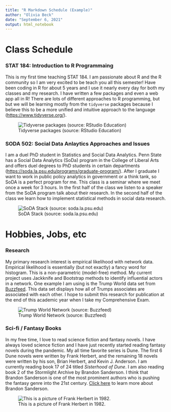 ```yaml
---
title: "R Markdown Schedule (Example)"
author: "Olivia Beck"
date: "September 6, 2021"
output: html_notebook
---
```


# Class Schedule

### STAT 184: Introduction to R Programmaing

This is my first time teaching STAT 184. I am passionate about R and the R community so I am very excited to be teach you all this semester! Have been coding in R for about 5 years and I use it nearly every day for both my classes and my research. I have written a few packages and even a web app all in R! There are lots of different approaches to R programming, but but we will be learning mostly from the `tidyverse` packages because I believe this to be a more unified and intuitive approach to the language (<https://www.tidyverse.org/>).  

![Tidyverse packages (source: RStudio Education)](tidyverse.png)

<!-- This is how we comment in R markdown  -->
<!-- Write out the text you want to comment out, highlight it, then press Cmnd+Shift+C on a Mac and Ctrl+Shift+C on a Windows-->

<!-- Note that the default working directory for an RMarkdown documents is the directory where the .Rmd file is stored. Thus we can reference things inside this directory without specifying the entire (absolute) file path. This type of local reference is called a relative path. (If you specify the absolute file path the Rmd will render on your computer but will not render on the graders computer.) -->

<!-- Example:  -->
<!-- Absolute path: ~/Dropbox/Olivia/Conflict/school/STAT184/GitHubClassroomTemplates/184-activity-markdown-schedule/tidyverse.png -->
<!-- Relative path: tidyverse.png -->

### SODA 502: Social Data Anlaytics Approaches and Issues

I am a duel PhD student in Statistics and Social Data Analytics. Penn State has a Social Data Analytics (SoDa) program in the College of Liberal Arts and offers duel degrees to PhD students in certain departments (<https://soda.la.psu.edu/programs/graduate-program/>). After I graduate I want to work in public policy analytics in government or a think tank, so SoDA is a perfect program for me. This class is a seminar where we meet once a week for 3 hours. In the first half of the class we listen to a speaker from the SoDA program talk about their research. In the second half of the class we learn how to implement statistical methods in social data research. 


![SoDA Stack (source: soda.la.psu.edu)](https://soda.la.psu.edu/soda/wp-content/uploads/sites/16/2022/04/soca-stack-e1650912803174.png)


# Hobbies, Jobs, etc

### Research 

My primary research interest is empirical likelihood with network data. Empirical likelihood is essentially (but not exactly) a fancy word for histogram. This is a non-parametric (model-free) method. My current project uses Jackknife and Bootstrap methods to identify influential actors in a network. One example I am using is the Trump World data set from [Buzzfeed](https://www.buzzfeednews.com/article/johntemplon/help-us-map-trumpworld). This data set displays how all of Trumps associates are associated with each other. I hope to submit this research for publication at the end of this academic year when I take my Comprehensive Exam. 


![Trump World Network (source: Buzzfeed) ](https://img.buzzfeed.com/buzzfeed-static/static/2017-01/13/16/asset/buzzfeed-prod-fastlane-01/sub-buzz-11018-1484342735-1.jpg?downsize=700%3A%2A&output-quality=auto&output-format=auto)


### Sci-fi / Fantasy Books

In my free time, I love to read science fiction and fantasy novels. I have always loved science fiction and I have just recently started reading fantasy novels during the pandemic. My all time favorite series is Dune. The first 6 Dune novels were written by Frank Herbert, and the remaining 18 novels were written by his son, Brian Herbert, and Kevin J. Anderson. I am currently reading book 17 of 24 titled *Sisterhood of Dune*. I am also reading book 2 of the Stormlight Archive by Brandon Sanderson. I think that Brandon Sanderson is one of the most prominent authors who is pushing the fantasy genre into the 21st century. [Click here](https://www.brandonsanderson.com) to learn more about Brandon Sanderson. 

![This is a picture of Frank Herbert in 1982.](example-pictures-path/frank-herbert.jpg)


<!-- Example:  -->
<!-- Absolute path: ~/Dropbox/Olivia/Conflict/school/STAT184/GitHubClassroomTemplates/184-activity-markdown-schedule/example-pictures-path/frank-herbert.jpg -->
<!-- Relative path: example-pictures-path/frank-herbert.jpg  -->

 <!-- Here I have stored tidyverse.png and frank-herbert.jpg in 2 separate folders to demonstrate the difference between absolute and relative paths. In practice, it is best to store all of your pictures in one folder. If this were a repo I was using for my own homework or research, I would store both of these pictures in the same folder.  -->
